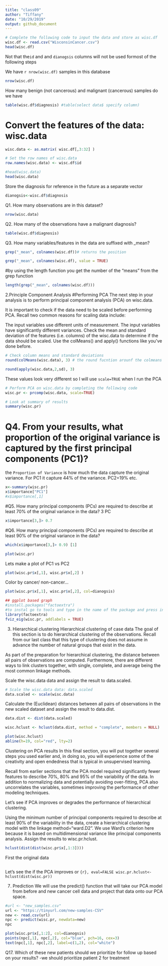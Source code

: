 ```yaml
---
title: "class09"
author: "Tiffany"
date: "10/29/2019"
output: github_document
---
```


```r
# Complete the following code to input the data and store as wisc.df
wisc.df <- read.csv("WisconsinCancer.csv")
head(wisc.df)
```

Not that the`id` and and `dianogsis` columns will not be used formost of the following steps

We have `r nrow(wisc.df)` samples in this database

```r
nrow(wisc.df)
```

How many benign (not cancerous) and malignant (cancerous) samples do we have
```r
table(wisc.df$diagnosis) #table(select data$ specify column)
```

# Convert the features of the data: wisc.data
```r
wisc.data <- as.matrix( wisc.df[,3:32] )

# Set the row names of wisc.data
row.names(wisc.data) <- wisc.df$id

#head(wisc.data)
head(wisc.data)
```

Store the diagnosis for reference in the future as a separate vector
```r
dianogsis<-wisc.df$diagnosis
```


Q1. How many observations are in this dataset?
```r
nrow(wisc.data)
```

Q2. How many of the observations have a malignant diagnosis?
```r
table(wisc.df$diagnosis)
```

Q3. How many variables/features in the data are suffixed with _mean?
```r
grep("_mean", colnames(wisc.df))# returns the position

```

```r
grep("_mean", colnames(wisc.df), value = TRUE)
```

#by using the length function you get the number of the "means" from the grep function
```r
length(grep("_mean", colnames(wisc.df)))
```


2.Principle Component Analysis 
#Performing PCA
The next step in your analysis is to perform principal component analysis (PCA) on wisc.data.

It is important to check if the data need to be scaled before performing PCA. Recall two common reasons for scaling data include:

The input variables use different units of measurement.
The input variables have significantly different variances.
Check the mean and standard deviation of the features (i.e. columns) of the wisc.data to determine if the data should be scaled. Use the colMeans() and apply() functions like you’ve done before.


```r
# Check column means and standard deviations
round(colMeans(wisc.data), 3) # the round fucntion arounf the colmeans rounds the answers to 3 sigfigs as signify by the  ",3)" at the end

```

```r
round(apply(wisc.data,2,sd), 3)
```
These values look very different so I will use `scale=TRUE` when I run the PCA

```r
# Perform PCA on wisc.data by completing the following code
wisc.pr <- prcomp(wisc.data, scale=TRUE)

# Look at summary of results
summary(wisc.pr)
```
# Q4. From your results, what proportion of the original variance is captured by the first principal components (PC1)?
the `Proportion of Variance` is how much the data capture the original variance. For PC1 it capture 44% of  the variance. PC2=19% etc.
```r
x<-summary(wisc.pr)
x$importance["PC1"]
#x$importance[,1]
```


#Q5. How many principal components (PCs) are required to describe at least 70% of the original variance in the data?
3 PC

```r

x$importance[3,]> 0.7

```


#Q6. How many principal components (PCs) are required to describe at least 90% of the original variance in the data?
```r
which(x$importance[3,]> 0.9) [1]
```






```r
plot(wisc.pr)
```


Lets make a plot of PC1 vs PC2
```r
plot(wisc.pr$x[,1], wisc.pr$x[,2] )
```

Color by cancer/ non-cancer...
```r
plot(wisc.pr$x[,1], wisc.pr$x[,2], col=dianogsis)
```



```r
## ggplot based graph
#install.packages("factoextra")
#to instal go to tools and type in the name of the package and press install
library(factoextra)
fviz_eig(wisc.pr, addlabels = TRUE)
```


3. Hierarchical clustering
Hierarchical clustering of case data
The goal of this section is to do hierarchical clustering of the observations. Recall from our last class that this type of clustering does not assume in advance the number of natural groups that exist in the data.

As part of the preparation for hierarchical clustering, the distance between all pairs of observations are computed. Furthermore, there are different ways to link clusters together, with single, complete, and average being the most common linkage methods.

Scale the wisc.data data and assign the result to data.scaled.

```r
# Scale the wisc.data data: data.scaled
data.scaled <- scale(wisc.data)
```

Calculate the (Euclidean) distances between all pairs of observations in the new scaled dataset and assign the result to data.dist.
```r
data.dist <- dist(data.scaled)
```


```r
wisc.hclust <- hclust(data.dist, method = "complete", members = NULL)
```

```r
plot(wisc.hclust)
abline(h=19, col="red", lty=2)
```



Clustering on PCA results
In this final section, you will put together several steps you used earlier and, in doing so, you will experience some of the creativity and open endedness that is typical in unsupervised learning.

Recall from earlier sections that the PCA model required significantly fewer features to describe 70%, 80% and 95% of the variability of the data. In addition to normalizing data and potentially avoiding over-fitting, PCA also uncorrelates the variables, sometimes improving the performance of other modeling techniques.

Let’s see if PCA improves or degrades the performance of hierarchical clustering.

Using the minimum number of principal components required to describe at least 90% of the variability in the data, create a hierarchical clustering model with the linkage method="ward.D2". We use Ward’s criterion here because it is based on multidimensional variance like principal components analysis. Assign the results to wisc.pr.hclust.

```r
hclust(dist(dist(wisc.pr$x[,1:3])))
```




First the original data
```r

```

Let's see the if the PCA improves or 
```{r}, eval=FALSE
wisc.pr.hclust<-hclust(dist(wisc.pr))
```





7. Prediction
We will use the predict() function that will take our PCA model from before and new cancer cell data and project that data onto our PCA space.



```r
#url <- "new_samples.csv"
url <- "https://tinyurl.com/new-samples-CSV"
new <- read.csv(url)
npc <- predict(wisc.pr, newdata=new)
npc
```




```r
plot(wisc.pr$x[,1:2], col=dianogsis)
points(npc[,1], npc[,2], col="blue", pch=16, cex=3)
text(npc[,1], npc[,2], label=c(1,2), col="white")
```



Q17. Which of these new patients should we prioritize for follow up based on your results?
-we should prioritize patient 2 for treatment
















